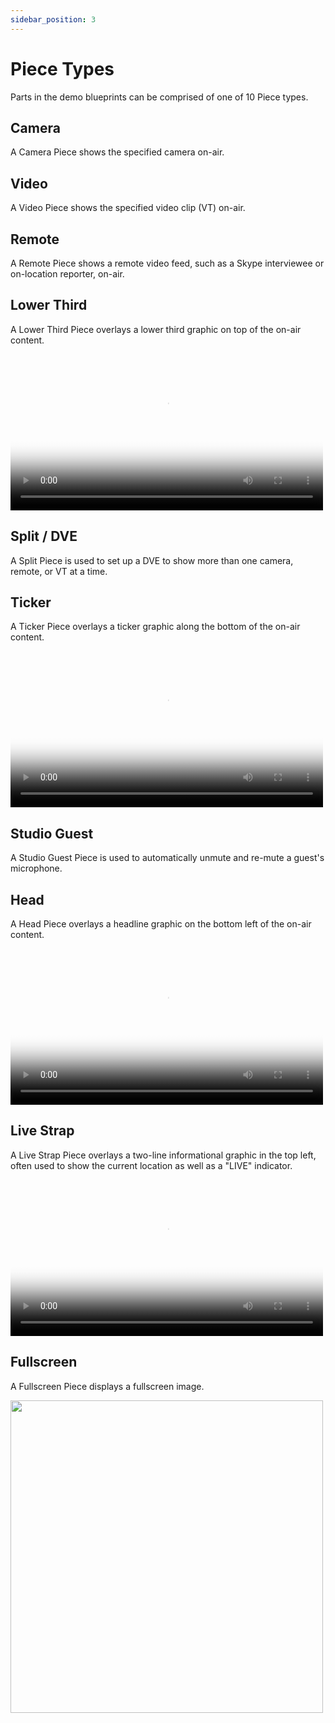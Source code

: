 ```yaml
---
sidebar_position: 3
---
```



# Piece Types

Parts in the demo blueprints can be comprised of one of 10 Piece types.

## Camera

A Camera Piece shows the specified camera on-air.

## Video

A Video Piece shows the specified video clip (VT) on-air.

## Remote

A Remote Piece shows a remote video feed, such as a Skype interviewee or on-location reporter, on-air.

## Lower Third

A Lower Third Piece overlays a lower third graphic on top of the on-air content.

<video controls loop width="500" poster={l3dThumb}>
	<source src={l3d} />
</video>

## Split / DVE

A Split Piece is used to set up a DVE to show more than one camera, remote, or VT at a time.

## Ticker

A Ticker Piece overlays a ticker graphic along the bottom of the on-air content.

<video controls loop width="500" poster={tickerThumb}>
	<source src={ticker} />
</video>

## Studio Guest

A Studio Guest Piece is used to automatically unmute and re-mute a guest's microphone.

## Head

A Head Piece overlays a headline graphic on the bottom left of the on-air content.

<video controls loop width="500" poster={headThumb}>
	<source src={head} />
</video>

## Live Strap

A Live Strap Piece overlays a two-line informational graphic in the top left, often used to show the current location as well as a "LIVE" indicator.

<video controls loop width="500" poster={strapThumb}>
	<source src={strap} />
</video>

## Fullscreen

A Fullscreen Piece displays a fullscreen image.

<img src={fullscreen} width="500" />
